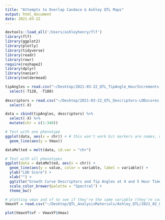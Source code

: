 ```yaml
---
title: "Attempts to Overlap Candace & Ashley QTL Maps"
output: html_document
date: 2021-03-22
---
```


```r
devtools::load_all('/Users/ashleyhenry/flf')
library(flf)
library(ggplot2)
library(plotly)
library(tidyverse)
library(readr)
library(rowr)
require(reshape2)
library(dplyr)
library(naniar)
library(neldermead)
```


```r
tipAngles = read.csv("~/Desktop/2021-03-22_QTL_TipAngle_HourIncrements-LODscores.csv", header = TRUE) %>%
  select(-T120, -T180)
  
descriptors = read.csv("~/Desktop/2021-03-22_QTL_Descriptors-LODscores.csv", header = TRUE) %>%
  select(-X)

data = cbind(tipAngles, descriptors) %>%
  select(-X) %>%
  mutate(chr = c(1:340))

# Test with one phenotype
ggplot(data, aes(x = chr)) + # this won't work b/c markers are names, not nnumber sequences...
  geom_line(aes(y = Vmax))

dataMelted = melt(data, id.var = "chr")

# Test with all phenotypes
ggplot(data = dataMelted, aes(x = chr)) + 
  geom_line(aes(y = value, color = variable, label = variable)) +
  ylab("LOD Score") +
  xlab("") +
  ggtitle("Growth Curve Descriptors and Tip Angles at 4 and 5 Hour Timepoints") +
  scale_color_brewer(palette = "Spectral") +
  theme_bw()


```



```r
# plotting vmax and vf to see if they're the same variable (they're correlated tightly, but slightly different...? Anywho, they have dif sig qtl peaks)
VmaxVf = read.csv("~/Desktop/QTL_AnalysisMaterials/Ashley_QTL/2021_02_08_growthCurveDescriptors_Averaged-removedNoMatZoneRoots-nopercentMatZone.csv")

plot(VmaxVf$vf ~ VmaxVf$Vmax)

```








